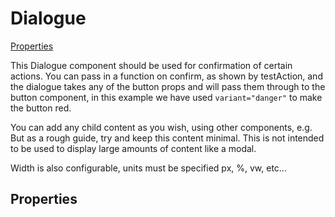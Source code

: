 
# Dialogue

[Properties](#properties)

This Dialogue component should be used for confirmation of certain actions. You can pass in a function on confirm, as shown by testAction, and the dialogue takes any of the button props and will pass them through to the button component, in this example we have used `variant="danger"` to make the button red.

You can add any child content as you wish, using other components, e.g. But as a rough guide, try and keep this content minimal. This is not intended to be used to display large amounts of content like a modal.

Width is also configurable, units must be specified px, %, vw, etc...

<Preview>
  <Story id="components-dialogue--basic" />
</Preview>

## Properties

<Props of={Dialogue} />
